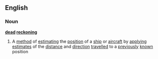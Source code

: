 ==English==
===Noun===
'''[[dead]] [[reckoning]]'''
#A [[method]] of [[estimating]] the [[position]] of a [[ship]] or [[aircraft]] by [[applying]] [[estimate]]s of the [[distance]] and [[direction]] [[travelled]] to a [[previously]] [[known]] position
